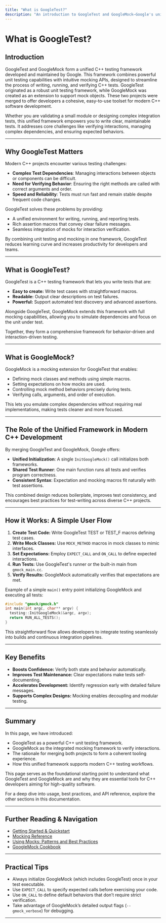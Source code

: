 ```yaml
---
title: "What is GoogleTest?"
description: "An introduction to GoogleTest and GoogleMock—Google's unified C++ testing framework. Learn why these projects were merged, their role in modern C++ development, and the problems they solve for developers and organizations. This is the starting point for understanding what the project is and why it matters."
---
```


# What is GoogleTest?

## Introduction
GoogleTest and GoogleMock form a unified C++ testing framework developed and maintained by Google. This framework combines powerful unit testing capabilities with intuitive mocking APIs, designed to streamline the process of writing, running, and verifying C++ tests. GoogleTest originated as a robust unit testing framework, while GoogleMock was created as an extension to support mock objects. These two projects were merged to offer developers a cohesive, easy-to-use toolset for modern C++ software development.

Whether you are validating a small module or designing complex integration tests, this unified framework empowers you to write clear, maintainable tests. It addresses core challenges like verifying interactions, managing complex dependencies, and ensuring expected behaviors.

---

## Why GoogleTest Matters
Modern C++ projects encounter various testing challenges:

- **Complex Test Dependencies**: Managing interactions between objects or components can be difficult.
- **Need for Verifying Behavior**: Ensuring the right methods are called with correct arguments and order.
- **Speed and Reliability**: Tests must run fast and remain stable despite frequent code changes.

GoogleTest solves these problems by providing:

- A unified environment for writing, running, and reporting tests.
- Rich assertion macros that convey clear failure messages.
- Seamless integration of mocks for interaction verification.

By combining unit testing and mocking in one framework, GoogleTest reduces learning curve and increases productivity for developers and teams.

---

## What is GoogleTest?
GoogleTest is a C++ testing framework that lets you write tests that are:

- **Easy to create:** Write test cases with straightforward macros.
- **Readable:** Output clear descriptions on test failures.
- **Powerful:** Support automated test discovery and advanced assertions.

Alongside GoogleTest, GoogleMock extends this framework with full mocking capabilities, allowing you to simulate dependencies and focus on the unit under test.

Together, they form a comprehensive framework for behavior-driven and interaction-driven testing.

---

## What is GoogleMock?
GoogleMock is a mocking extension for GoogleTest that enables:

- Defining mock classes and methods using simple macros.
- Setting expectations on how mocks are used.
- Controlling mock method behaviors precisely during tests.
- Verifying calls, arguments, and order of execution.

This lets you emulate complex dependencies without requiring real implementations, making tests cleaner and more focused.

---

## The Role of the Unified Framework in Modern C++ Development
By merging GoogleTest and GoogleMock, Google offers:

- **Unified Initialization**: A single `InitGoogleMock()` call initializes both frameworks.
- **Shared Test Runner**: One main function runs all tests and verifies program correctness.
- **Consistent Syntax**: Expectation and mocking macros fit naturally with test assertions.

This combined design reduces boilerplate, improves test consistency, and encourages best practices for test-writing across diverse C++ projects.

---

## How it Works: A Simple User Flow

1. **Create Test Code:** Write GoogleTest TEST or TEST_F macros defining test cases.
2. **Write Mock Classes:** Use `MOCK_METHOD` macros in mock classes to mimic interfaces.
3. **Set Expectations:** Employ `EXPECT_CALL` and `ON_CALL` to define expected interactions.
4. **Run Tests:** Use GoogleTest's runner or the built-in main from `gmock_main.cc`.
5. **Verify Results:** GoogleMock automatically verifies that expectations are met.

Example of a simple `main()` entry point initializing GoogleMock and executing all tests:

```cpp
#include "gmock/gmock.h"
int main(int argc, char** argv) {
  testing::InitGoogleMock(&argc, argv);
  return RUN_ALL_TESTS();
}
```

This straightforward flow allows developers to integrate testing seamlessly into builds and continuous integration pipelines.

---

## Key Benefits
- **Boosts Confidence:** Verify both state and behavior automatically.
- **Improves Test Maintenance:** Clear expectations make tests self-documenting.
- **Accelerates Development:** Identify regression early with detailed failure messages.
- **Supports Complex Designs:** Mocking enables decoupling and modular testing.

---

## Summary
In this page, we have introduced:

- GoogleTest as a powerful C++ unit testing framework.
- GoogleMock as the integrated mocking framework to verify interactions.
- The rationale for merging both projects to form a coherent tooling experience.
- How this unified framework supports modern C++ testing workflows.

This page serves as the foundational starting point to understand what GoogleTest and GoogleMock are and why they are essential tools for C++ developers aiming for high-quality software.

For a deep dive into usage, best practices, and API reference, explore the other sections in this documentation.

---

## Further Reading & Navigation
- [Getting Started & Quickstart](overview/getting-started-integration/quickstart-workflow)
- [Mocking Reference](docs/reference/mocking.md)
- [Using Mocks: Patterns and Best Practices](guides/mocking-and-advanced-techniques/using-mocks)
- [GoogleMock Cookbook](docs/gmock_cook_book.md)

---

## Practical Tips
- Always initialize GoogleMock (which includes GoogleTest) once in your test executable.
- Use `EXPECT_CALL` to specify expected calls before exercising your code.
- Use `ON_CALL` to define default behaviors that don’t require strict verification.
- Take advantage of GoogleMock’s detailed output flags (`--gmock_verbose`) for debugging.

---
